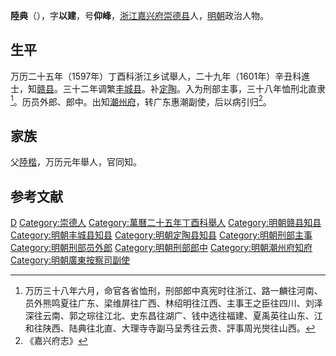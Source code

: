 '''陸典'''（{{bd|？||？|catIdx=}}），字'''以建'''，号'''仰峰'''，[[浙江|浙江]][[嘉兴府|嘉兴府]][[崇德县|崇德县]]人，[[明朝|明朝]]政治人物。

== 生平 ==
万历二十五年（1597年）丁酉科浙江乡试舉人，二十九年（1601年）辛丑科進士，知[[赣县|赣县]]。三十二年调繁[[丰城县|丰城县]]。补[[定陶|定陶]]。入为刑部主事，三十八年恤刑北直隶<ref>万历三十八年六月，命官各省恤刑，刑部郎中真宪时往浙江、路一麟往河南、员外熊鸣夏往广东、梁维屏往广西、林绍明往江西、主事王之臣往四川、刘泽深往云南、郭之琮往江北、史东昌往湖广、钱中选往福建、夏禹英往山东、江和往陕西、陆典往北直、大理寺寺副马呈秀往云贵、評事周光爕往山西。</ref>。历员外郎、郎中。出知[[潮州府|潮州府]]，转广东惠潮副使，后以病引归<ref>《嘉兴府志》</ref>。

== 家族 ==
父[[陸楷|陸楷]]，万历元年舉人，官同知。

==参考文献==
{{reflist}}

{{萬曆二十九年辛丑科殿試金榜}}

{{Authority control}}

{{DEFAULTSORT:}}
[[Category:陸姓|D]]
[[Category:崇德人|Category:崇德人]]
[[Category:萬曆二十五年丁酉科舉人|Category:萬曆二十五年丁酉科舉人]]
[[Category:明朝赣县知县|Category:明朝赣县知县]]
[[Category:明朝丰城县知县|Category:明朝丰城县知县]]
[[Category:明朝定陶县知县|Category:明朝定陶县知县]]
[[Category:明朝刑部主事|Category:明朝刑部主事]]
[[Category:明朝刑部员外郎|Category:明朝刑部员外郎]]
[[Category:明朝刑部郎中|Category:明朝刑部郎中]]
[[Category:明朝潮州府知府|Category:明朝潮州府知府]]
[[Category:明朝廣東按察司副使|Category:明朝廣東按察司副使]]
